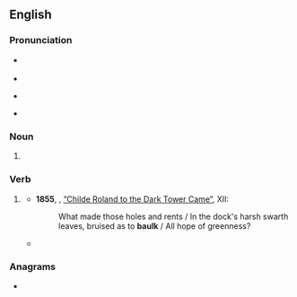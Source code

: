 ==English==

===Pronunciation===
* {{a|UK}} {{IPA|en|[bɔːɫk]}}
* {{audio|en|En-uk-baulk.ogg|Audio (UK)}}
* {{a|US}} {{IPA|en|/bɔk/|[bɔɫk]}}
* {{audio|en|En-us-baulk.ogg|Audio (US)}}

===Noun===
{{en-noun}}

# {{lb|en|British}} {{alternative spelling of|en|balk}}

===Verb===
{{en-verb}}

# {{lb|en|British}} {{alternative spelling of|en|balk}}
#* '''1855''', {{w|Robert Browning}}, [[s:Childe Roland to the Dark Tower Came|“Childe Roland to the Dark Tower Came”]], XII:
#*: What made those holes and rents / In the dock's harsh swarth leaves, bruised as to '''baulk''' / All hope of greenness?
#* {{quote-book|en|year=1952|author=Daphne du Maurier|authorlink=Daphne du Maurier|title=The Apple Tree|chapter=Monte Verità|passage=As he talked, slowly, quietly, I had the impression that it must surely be an accident that had happened, but that his mind, unhinged by tragedy, '''baulked''' at Anna’s death.}}

===Anagrams===
* {{anagrams|en|a=abklu|Kabul}}